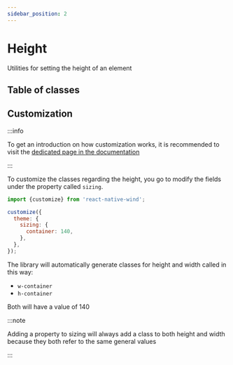 ```yaml
---
sidebar_position: 2
---
```


# Height

Utilities for setting the height of an element

## Table of classes


<Table elements={elements} />

## Customization

:::info

To get an introduction on how customization works, it is recommended to visit the [dedicated page in the documentation](/docs/core/customization)

:::

To customize the classes regarding the height, you go to modify the fields under the property called `sizing`.

```js [title="wind.config.js"]
import {customize} from 'react-native-wind';

customize({
  theme: {
    sizing: {
      container: 140,
    },
  },
});
```

The library will automatically generate classes for height and width called in this way:

- `w-container`
- `h-container`

Both will have a value of 140

:::note

Adding a property to sizing will always add a class to both height and width because they both refer to the same general values

:::
